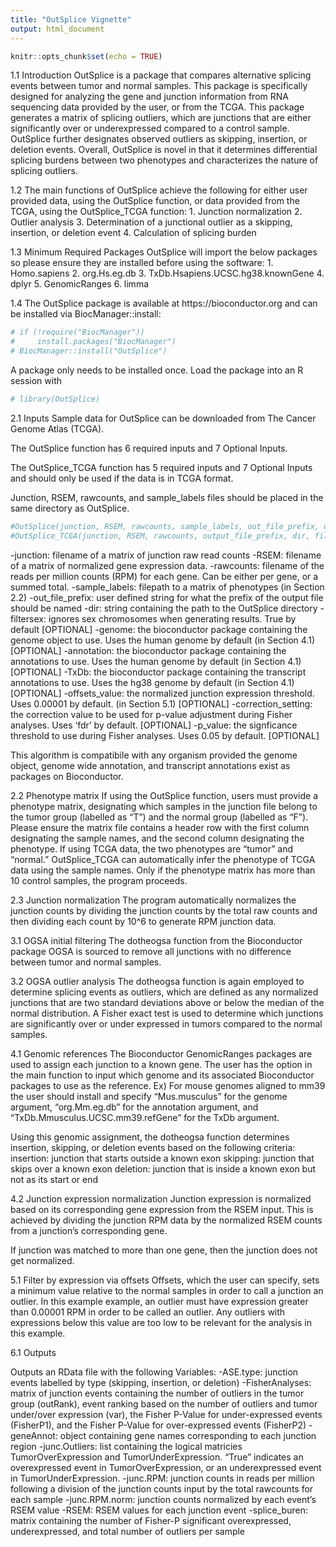 ```yaml
---
title: "OutSplice Vignette"
output: html_document
---
```


```r
knitr::opts_chunk$set(echo = TRUE)
```


1.1 Introduction
OutSplice is a package that compares alternative splicing events between tumor and normal samples. This package is specifically designed for analyzing the gene and junction information from RNA sequencing data provided by the user, or from the TCGA. This package generates a matrix of splicing outliers, which are junctions that are either significantly over or underexpressed compared to a control sample. OutSplice further designates observed outliers as skipping, insertion, or deletion events. Overall, OutSplice is novel in that it determines differential splicing burdens between two phenotypes and characterizes the nature of splicing outliers.

1.2 The main functions of OutSplice achieve the following for either user provided data, using the OutSplice function, or data provided from the TCGA, using the OutSplice_TCGA function:
1. Junction normalization
2. Outlier analysis
3. Determination of a junctional outlier as a skipping, insertion, or deletion event
4. Calculation of splicing burden

1.3 Minimum Required Packages
OutSplice will import the below packages so please ensure they are installed before using the software:
1. Homo.sapiens
2. org.Hs.eg.db
3. TxDb.Hsapiens.UCSC.hg38.knownGene
4. dplyr
5. GenomicRanges
6. limma

1.4 The OutSplice package is available at https://bioconductor.org and can be installed via BiocManager::install:

```r
# if (!require("BiocManager"))
#     install.packages("BiocManager")
# BiocManager::install("OutSplice")
```
A package only needs to be installed once. Load the package into an R session with
```r
# library(OutSplice)
```

2.1 Inputs
Sample data for OutSplice can be downloaded from The Cancer Genome Atlas (TCGA).

The OutSplice function has 6 required inputs and 7 Optional Inputs.

The OutSplice_TCGA function has 5 required inputs and 7 Optional Inputs and should only be used if the data is in TCGA format.

Junction, RSEM, rawcounts, and sample_labels files should be placed in the same directory as OutSplice.

```r
#OutSplice(junction, RSEM, rawcounts, sample_labels, out_file_prefix, dir, filterSex=T, genome='Homo.sapiens', annotation='org.Hs.eg.db', TxDb='TxDb.Hspaiens.UCSC/hg38.knownGene', offsets_value=0.00001, correction_setting='fdr', p_value=0.05)
#OutSplice_TCGA(junction, RSEM, rawcounts, output_file_prefix, dir, filterSex=T, genome = 'Homo.sapiens', annotation = 'org.Hs.eg.db', TxDb = 'TxDb.Hsapiens.UCSC.hg38.knownGene', offsets_value=0.00001, correction_setting='fdr', p_value=0.05)
```

  -junction: filename of a matrix of junction raw read counts
  -RSEM: filename of a matrix of normalized gene expression data.
  -rawcounts: filename of the reads per million counts (RPM) for each gene. Can be either per gene, or a summed total.
  -sample_labels: filepath to a matrix of phenotypes (in Section 2.2)
  -out_file_prefix: user defined string for what the prefix of the output file should be named
  -dir: string containing the path to the OutSplice directory
  -filtersex: ignores sex chromosomes when generating results. True by default [OPTIONAL]
  -genome: the bioconductor package containing the genome object to use. Uses the human genome by default (in Section 4.1) [OPTIONAL]
  -annotation: the bioconductor package containing the annotations to use. Uses the human genome by default (in Section 4.1) [OPTIONAL]
  -TxDb: the bioconductor package containing the transcript annotations to use. Uses the hg38 genome by default (in Section 4.1) [OPTIONAL]
  -offsets_value: the normalized junction expression threshold. Uses 0.00001 by default. (in Section 5.1) [OPTIONAL]
  -correction_setting: the correction value to be used for p-value adjustment during Fisher analyses. Uses 'fdr' by default. [OPTIONAL]
  -p_value: the signficance threshold to use during Fisher analyses. Uses 0.05 by default. [OPTIONAL]

This algorithm is compatibile with any organism provided the genome object, genome wide annotation, and transcript annotations exist as packages on Bioconductor.

2.2 Phenotype matrix 
If using the OutSplice function, users must provide a phenotype matrix, designating which samples in the junction file belong to the tumor group (labelled as "T") and the normal group (labelled as "F"). Please ensure the matrix file contains a header row with the first column designating the sample names, and the second column designating the phenotype. If using TCGA data, the two phenotypes are "tumor" and "normal." OutSplice_TCGA can automatically infer the phenotype of TCGA data using the sample names. Only if the phenotype matrix has more than 10 control samples, the program proceeds. 

2.3 Junction normalization
The program automatically normalizes the junction counts by dividing the junction counts by the total raw counts and then dividing each count by 10^6 to generate RPM junction data.

3.1 OGSA initial filtering
The dotheogsa function from the Bioconductor package OGSA is sourced to remove all junctions with no difference between tumor and normal samples.

3.2 OGSA outlier analysis
The dotheogsa function is again employed to determine splicing events as outliers, which are defined as any normalized junctions that are two standard deviations above or below the median of the normal distribution. A Fisher exact test is used to determine which junctions are significantly over or under expressed in tumors compared to the normal samples.

4.1 Genomic references
The Bioconductor GenomicRanges packages are used to assign each junction to a known gene. The user has the option in the main function to input which genome and its associated Bioconductor packages to use as the reference. Ex) For mouse genomes aligned to mm39 the user should install and specify "Mus.musculus" for the genome argument, "org.Mm.eg.db" for the annotation argument, and "TxDb.Mmusculus.UCSC.mm39.refGene" for the TxDb argument.

Using this genomic assignment, the dotheogsa function determines insertion, skipping, or deletion events based on the following criteria:
insertion: junction that starts outside a known exon
skipping: junction that skips over a known exon
deletion: junction that is inside a known exon but not as its start or end

4.2 Junction expression normalization
Junction expression is normalized based on its corresponding gene expression from the RSEM input. This is achieved by dividing the junction RPM data by the normalized RSEM counts from a junction's corresponding gene.

If junction was matched to more than one gene, then the junction does not get normalized.

5.1 Filter by expression via offsets
Offsets, which the user can specify, sets a minimum value relative to the normal samples in order to call a junction an outlier. In this example example, an outlier must have expression greater than 0.00001 RPM in order to be called an outlier. Any outliers with expressions below this value are too low to be relevant for the analysis in this example.

6.1 Outputs

Outputs an RData file with the following Variables:
  -ASE.type: junction events labelled by type (skipping, insertion, or deletion)
  -FisherAnalyses: matrix of junction events containing the number of outliers in the tumor group (outRank), event ranking based on the number of outliers and tumor under/over expression (var), the Fisher P-Value for under-expressed events (FisherP1), and the Fisher P-Value for over-expressed events (FisherP2)
  -geneAnnot: object containing gene names corresponding to each junction region
  -junc.Outliers: list containing the logical matricies TumorOverExpression and TumorUnderExpression. "True" indicates an overexpressed event in TumorOverExpression, or an underexpressed event in TumorUnderExpression.
  -junc.RPM: junction counts in reads per million following a division of the junction counts input by the total rawcounts for each sample
  -junc.RPM.norm: junction counts normalized by each event's RSEM value
  -RSEM: RSEM values for each junction event
  -splice_buren: matrix containing the number of Fisher-P significant overexpressed, underexpressed, and total number of outliers per sample